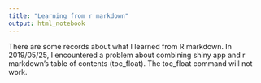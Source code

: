 ```yaml
---
title: "Learning from r markdown"
output: html_notebook
---
```


There are some records about what I learned from R markdown.
    In 2019/05/25, I encountered a problem about combining shiny app and r markdown's table of contents (toc_float).
    The toc_float command will not work.
